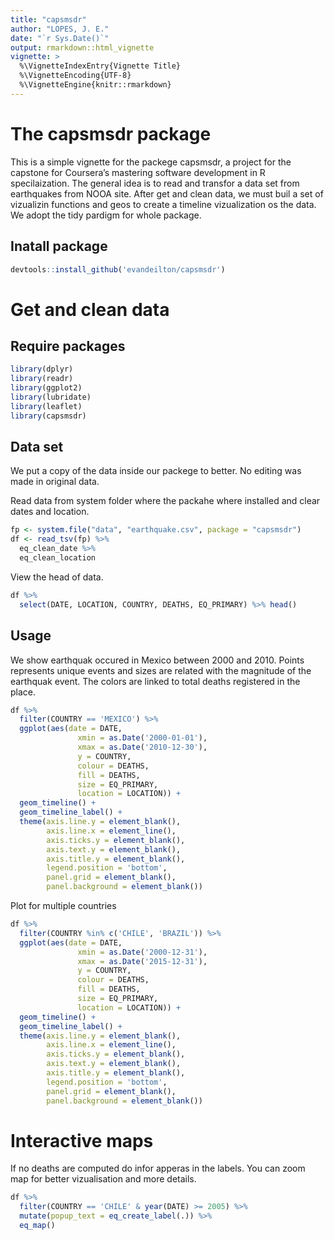 ```yaml
---
title: "capsmsdr"
author: "LOPES, J. E."
date: "`r Sys.Date()`"
output: rmarkdown::html_vignette
vignette: >
  %\VignetteIndexEntry{Vignette Title}
  %\VignetteEncoding{UTF-8}
  %\VignetteEngine{knitr::rmarkdown}
---
```


# The capsmsdr package

This is a simple vignette for the packege capsmsdr, a project for the capstone for Coursera's mastering software development in R specilaization.
The general idea is to read and transfor a data set from earthquakes from NOOA site. After get and clean data, we must buil a set of vizualizin functions and geos
to create a timeline vizualization os the data.
We adopt the tidy pardigm for whole package.


## Inatall package

```r
devtools::install_github('evandeilton/capsmsdr')
```

# Get and clean data 

## Require packages

```r
library(dplyr)
library(readr)
library(ggplot2)
library(lubridate)
library(leaflet)
library(capsmsdr)
```

## Data set

We put a copy of the data inside our packege to better. No editing was made in original data.

Read data from system folder where the packahe where installed and clear dates and location.

```r
fp <- system.file("data", "earthquake.csv", package = "capsmsdr")
df <- read_tsv(fp) %>%
  eq_clean_date %>%
  eq_clean_location
```

View the head of data.

```r
df %>%
  select(DATE, LOCATION, COUNTRY, DEATHS, EQ_PRIMARY) %>% head()
```

## Usage

We show earthquak occured in Mexico between 2000 and 2010. Points represents unique events and sizes are related with the magnitude of the earthquak event. The colors are linked to total deaths registered in the place.

```r
df %>%
  filter(COUNTRY == 'MEXICO') %>%
  ggplot(aes(date = DATE,
               xmin = as.Date('2000-01-01'),
               xmax = as.Date('2010-12-30'),
               y = COUNTRY,
               colour = DEATHS,
               fill = DEATHS,
               size = EQ_PRIMARY,
               location = LOCATION)) +
  geom_timeline() +
  geom_timeline_label() +
  theme(axis.line.y = element_blank(),
        axis.line.x = element_line(),
        axis.ticks.y = element_blank(),
        axis.text.y = element_blank(),
        axis.title.y = element_blank(),
        legend.position = 'bottom',
        panel.grid = element_blank(),
        panel.background = element_blank())
```

Plot for multiple countries

```r
df %>%
  filter(COUNTRY %in% c('CHILE', 'BRAZIL')) %>%
  ggplot(aes(date = DATE,
               xmin = as.Date('2000-12-31'),
               xmax = as.Date('2015-12-31'),
               y = COUNTRY,
               colour = DEATHS,
               fill = DEATHS,
               size = EQ_PRIMARY,
               location = LOCATION)) +
  geom_timeline() +
  geom_timeline_label() +
  theme(axis.line.y = element_blank(),
        axis.line.x = element_line(),
        axis.ticks.y = element_blank(),
        axis.text.y = element_blank(),
        axis.title.y = element_blank(),
        legend.position = 'bottom',
        panel.grid = element_blank(),
        panel.background = element_blank())
```


# Interactive maps

If no deaths are computed do infor apperas in the labels. You can zoom map for better vizualisation and more details.

```r
df %>%
  filter(COUNTRY == 'CHILE' & year(DATE) >= 2005) %>%
  mutate(popup_text = eq_create_label(.)) %>%
  eq_map()
```

